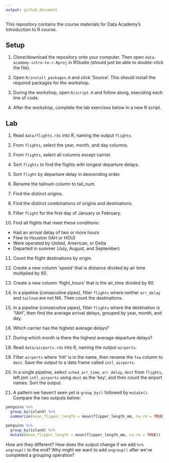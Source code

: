 ```yaml
---
output: github_document
---
```


This repository contains the course materials for Data Academy's Introduction to R course. 

## Setup

1. Clone/download the repository onto your computer. Then open `data-academy-intro-to-r.Rproj` in RStudio (should just be able to double-click the file).

2. Open `R/install_packages.R` and click 'Source'. This should install the required packages for the workshop.

3. During the workshop, open `R/script.R` and follow along, executing each line of code.

4. After the workshop, complete the lab exercises below in a new R script. 

## Lab

1. Read `data/flights.rds` into R, naming the output `flights`. 

2. From `flights`, select the year, month, and day columns.

3. From `flights`, select all columns except carrier.

4. Sort `flights` to find the flights with longest departure delays. 

5. Sort `flight` by departure delay in descending order.

6. Rename the tailnum column to tail_num.

7. Find the distinct origins.

8. Find the distinct combinations of origins and destinations.

9. Filter `flight` for the first day of January or February.

10. Find all flights that meet these conditions:

* Had an arrival delay of two or more hours
* Flew to Houston (IAH or HOU)
* Were operated by United, American, or Delta
* Departed in summer (July, August, and September)

11. Count the flight destinations by origin.

12. Create a new column 'speed' that is distance divided by air time multiplied by 60.

13. Create a new column 'flight_hours' that is the air_time divided by 60. 

14. In a pipeline (consecutive pipes), filter `flights` where neither `arr_delay` and `tailnum` are not NA. Then count the destinations. 

15. In a pipeline (consecutive pipes), filter `flights` where the destination is "IAH", then find the average arrival delays, grouped by year, month, and day. 

16. Which carrier has the highest average delays?

17. During which month is there the highest average departure delays?

18. Read `data/airports.rds` into R, naming the output `airports`. 

19. Filter `airports` where 'Intl' is in the name, then rename the `faa` column to `dest`. Save the output to a data frame called `intl_airports`.

20. In a single pipeline, select `sched_arr_time`, `arr_delay`, `dest` from `flights`, left join `intl_airports` using `dest` as the 'key', and then count the airport names. Sort the output.

21. A pattern we haven't seen yet is `group_by()` followed by `mutate()`. Compare the two outputs below:

```r
penguins %>% 
  group_by(island) %>% 
  summarize(mean_flipper_length = mean(flipper_length_mm, na.rm = TRUE))

penguins %>% 
  group_by(island) %>% 
  mutate(mean_flipper_length = mean(flipper_length_mm, na.rm = TRUE))
```

How are they different? How does the output change if we add `%>% ungroup()` to the end? Why might we want to add `ungroup()` after we've completed a grouping operation? 



